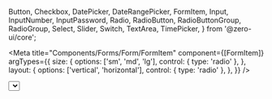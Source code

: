   Button,
  Checkbox,
  DatePicker,
  DateRangePicker,
  FormItem,
  Input,
  InputNumber,
  InputPassword,
  Radio,
  RadioButton,
  RadioButtonGroup,
  RadioGroup,
  Select,
  Slider,
  Switch,
  TextArea,
  TimePicker,
} from '@zero-ui/core';

<Meta
  title="Components/Forms/Form/FormItem"
  component={[FormItem]}
  argTypes={{
    size: {
      options: ['sm', 'md', 'lg'],
      control: { type: 'radio' },
    },
    layout: {
      options: ['vertical', 'horizontal'],
      control: { type: 'radio' },
    },
  }}
/>

  <div>
    <FormItem {...args}>
      <Select />
    </FormItem>
    <FormItem {...args}>
      <DatePicker />
    </FormItem>
    <FormItem {...args}>
      <DateRangePicker />
    </FormItem>
    <FormItem {...args}>
      <TimePicker />
    </FormItem>
    <FormItem {...args}>
      <Checkbox>Item01</Checkbox>
    </FormItem>
    <FormItem {...args}>
      <Switch />
    </FormItem>
    <FormItem {...args}>
      <TextArea css={{ width: '100%' }} />
    </FormItem>
    <FormItem {...args}>
      <RadioGroup>
        <Radio defaultChecked label="html" id="html" name="tech" />
        <Radio label="css" id="css" name="tech" />
        <Radio label="web" id="web" name="tech" />
        <Radio label="javascript" id="js" name="tech" />
        <Radio label="Python" id="py" name="tech" />
      </RadioGroup>
    </FormItem>
    <FormItem {...args}>
      <RadioButtonGroup>
        <RadioButton defaultChecked label="html" id="b-html" name="tech" />
        <RadioButton label="css" id="b-css" name="tech" />
        <RadioButton label="web" id="b-web" name="tech" />
        <RadioButton label="javascript" id="b-js" name="tech" />
        <RadioButton label="Python" id="b-py" name="tech" />
      </RadioButtonGroup>
    </FormItem>
    <FormItem {...args}>
      <Slider />
    </FormItem>
    <FormItem {...args}>
      <Input />
    </FormItem>
    <FormItem {...args}>
      <InputNumber />
    </FormItem>
    <FormItem {...args}>
      <InputPassword />
    </FormItem>
    <FormItem
      labelCol={args.labelCol}
      wrapperCol={args.wrapperCol}
      layout={args.layout}
      size={args.size}
      disabled={args.disabled}
    >
      <Button>Submit</Button>
    </FormItem>
  </div>
);

# FormItem

> Component to handle the form field layout, invalid or warning state. FormItem automatically send the state (isInvalid, isWarning, disabled) to the input component

## Example Usage

```tsx
import { FormItem } from '@zero-ui/core';
// import input components ...
```

<Canvas columns={2} withSource="close">
  <Story
    args={{
      label: 'Genre',
      required: false,
      disabled: false,
      labelCol: 5,
      wrapperCol: 12,
      isInvalid: false,
      isWarning: false,
      errorMessage: '',
      warningMessage: '',
      helpText: '',
      size: 'md',
    }}
    name="FormItem"
  >
    {FormItemStory.bind()}
  </Story>
</Canvas>

<ArgsTable of={FormItem} />
